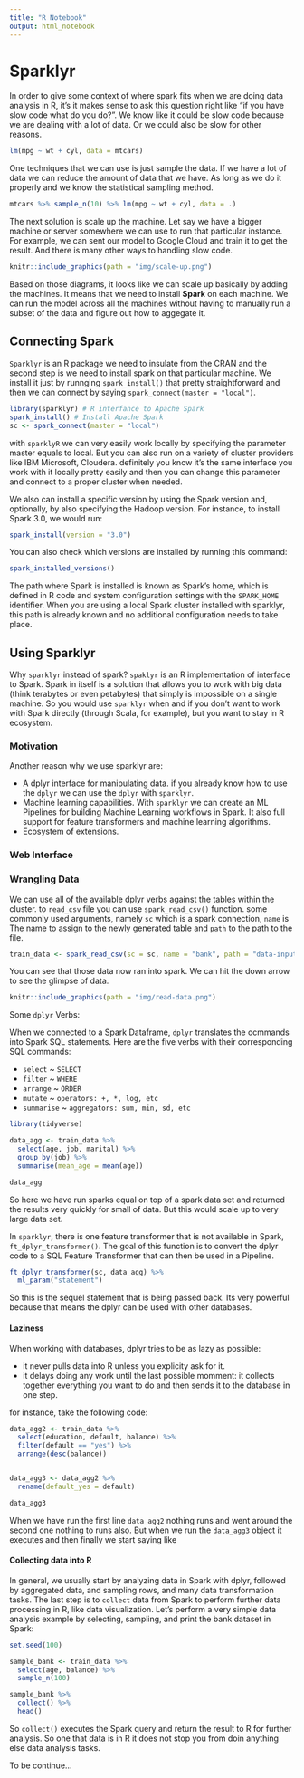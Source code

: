 ```yaml
---
title: "R Notebook"
output: html_notebook
---
```


# Sparklyr


In order to give some context of where spark fits when we are doing data analysis in R, it's it makes sense to ask this question right like "if you have slow code what do you do?". We know like it could be slow code because we are dealing with a lot of data. Or we could also be slow for other reasons. 

```r
lm(mpg ~ wt + cyl, data = mtcars)
```


One techniques that we can use is just sample the data. If we have a lot of data we can reduce the amount of data that we have. As long as we do it properly and we know the statistical sampling method. 

```r
mtcars %>% sample_n(10) %>% lm(mpg ~ wt + cyl, data = .)
```

The next solution is scale up the machine. Let say we have a bigger machine or server somewhere we can use to run that particular instance. For example, we can sent our model to Google Cloud and train it to get the result. And there is many other ways to handling slow code. 

```r
knitr::include_graphics(path = "img/scale-up.png")
```

Based on those diagrams, it looks like we can scale up basically by adding the machines. It means that we need to install **Spark** on each machine. We can run the model across all the machines without having to manually run a subset of the data and figure out how to aggegate it.

## Connecting Spark

`Sparklyr` is an R package we need to insulate from the CRAN and the second step is we need to install spark on that particular machine. We install it just by runnging `spark_install()` that pretty straightforward and then we can connect by saying `spark_connect(master = "local")`.

```r
library(sparklyr) # R interfance to Apache Spark
spark_install() # Install Apache Spark
sc <- spark_connect(master = "local")
```

with `sparklyR` we can very easily work locally by specifying the parameter master equals to local. But you can also run on a variety of cluster providers like IBM Microsoft, Cloudera. definitely you know it's the same interface you work with it locally pretty easily and then you can change this parameter and connect to a proper cluster when needed.


We also can install a specific version by using the Spark version and, optionally, by also specifying the Hadoop version. For instance, to install Spark 3.0, we would run:

```r
spark_install(version = "3.0")
```

You can also check which versions are installed by running this command:

```r
spark_installed_versions()
```
The path where Spark is installed is known as Spark’s home, which is defined in R code and system configuration settings with the `SPARK_HOME` identifier. When you are using a local Spark cluster installed with sparklyr, this path is already known and no additional configuration needs to take place.

## Using Sparklyr

Why `sparklyr` instead of spark? `spaklyr` is an R implementation of interface to Spark. Spark in itself is a solution that allows you to work with big data (think terabytes or even petabytes) that simply is impossible on a single machine. So you would use `sparklyr` when and if you don't want to work with Spark directly (through Scala, for example), but you want to stay in R ecosystem.

### Motivation

Another reason why we use sparklyr are:

* A dplyr interface for manipulating data. if you already know how to use the `dplyr` we can use the `dplyr` with `sparklyr`.  
* Machine learning capabilities. With `sparklyr` we can create an ML Pipelines for building Machine Learning workflows in Spark. It also full support for feature transformers and machine learning algorithms.
* Ecosystem of extensions. 

### Web Interface

### Wrangling Data

We can use all of the available dplyr verbs against the tables within the cluster. to `read_csv` file you can use `spark_read_csv()` function. some commonly used arguments, namely `sc` which is a spark connection, `name` is The name to assign to the newly generated table and `path` to the path to the file.

```r
train_data <- spark_read_csv(sc = sc, name = "bank", path = "data-input/bank-full.csv", delimiter = ";")
```

You can see that those data now ran into spark. We can hit the down arrow to see the glimpse of data.

```r
knitr::include_graphics(path = "img/read-data.png")
```

Some `dplyr` Verbs:

When we connected to a Spark Dataframe, `dplyr` translates the ocmmands into Spark SQL statements. Here are the five verbs with their corresponding SQL commands:

* `select` ~ `SELECT`
* `filter` ~ `WHERE`
* `arrange` ~ `ORDER`
* `mutate` ~ `operators: +, *, log, etc`
* `summarise` ~ `aggregators: sum, min, sd, etc`

```r
library(tidyverse)

data_agg <- train_data %>% 
  select(age, job, marital) %>% 
  group_by(job) %>%
  summarise(mean_age = mean(age))

data_agg
```

So here we have run sparks equal on top of a spark data set and returned the results very quickly for small of data. But this would scale up to very large data set.

In `sparklyr`, there is one feature transformer that is not available in Spark, `ft_dplyr_transformer()`. The goal of this function is to convert the dplyr code to a SQL Feature Transformer that can then be used in a Pipeline.

```r
ft_dplyr_transformer(sc, data_agg) %>% 
  ml_param("statement")
```

So this is the sequel statement that is being passed back. Its very powerful because that means the dplyr can be used with other databases.

#### Laziness

When working with databases, dplyr tries to be as lazy as possible:

* it never pulls data into R unless you explicity ask for it.
* it delays doing any work until the last possible momment: it collects together everything you want to do and then sends it to the database in one step.

for instance, take the following code:

```r
data_agg2 <- train_data %>% 
  select(education, default, balance) %>% 
  filter(default == "yes") %>% 
  arrange(desc(balance))


data_agg3 <- data_agg2 %>% 
  rename(default_yes = default)

data_agg3
```
 

When we have run the first line `data_agg2` nothing runs and went around the second one nothing to runs also. But when we run the `data_agg3` object it executes and then finally we start saying like 

#### Collecting data into R

In general, we usually start by analyzing data in Spark with dplyr, followed by aggregated data, and sampling rows, and many data transformation tasks. The last step is to `collect` data from Spark to perform further data processing in R, like data visualization. Let’s perform a very simple data analysis example by selecting, sampling, and print the bank dataset in Spark:

```r
set.seed(100)

sample_bank <- train_data %>% 
  select(age, balance) %>% 
  sample_n(100)

sample_bank %>% 
  collect() %>% 
  head()
```

So `collect()` executes the Spark query and return the result to R for further analysis. So one that data is in R it does not stop you from doin anything else data analysis tasks. 


To be continue...